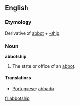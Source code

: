 ==English==

===Etymology===
Derivative of [[abbot]] + [[-ship]]

===Noun===
'''abbotship'''

# The state or office of an [[abbot]].

====Translations====
* [[Portuguese]]: [[abbadia]]

[[fr:abbotship]]